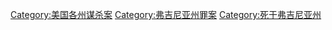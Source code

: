 [[Category:美国各州谋杀案|Category:美国各州谋杀案]]
[[Category:弗吉尼亚州罪案|Category:弗吉尼亚州罪案]]
[[Category:死于弗吉尼亚州|Category:死于弗吉尼亚州]]